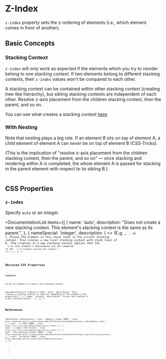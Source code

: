 
<MetadataConfigurer title="Z-Index" dateCreated="2021-03-19" />

# Z-Index

`z-index` property sets the z-ordering of elements (i.e., which element comes in front of another).

## Basic Concepts

### Stacking Context

`z-index` will only work as expected if the elements which you try to reorder belong to one _stacking context_.
If two elements belong to different stacking contexts, their `z-index` values won't be compared to each other.

A stacking context can be contained within other stacking context (creating tree-like hierarchy), but sibling stacking contexts are independent of each other.
Resolve z-axis placement from the children stacking context, then the parent, and so on.

You can see what creates a stacking context [here](/web/css/concepts/stacking-context).

### With Nesting

Note that nesting plays a big role. If an element B sits on top of element A, a child element of element A can _never_ be on top of element B
(CSS-Tricks).

(This is the implication of "resolve z-axis placement from the children stacking context, then the parent, and so on" &mdash;
once stacking and rendering within A is completed, the whole element A is passed for stacking in the parent element with
respect to its sibling B.)

<Image
  path="/res/web/css/z-index-example.png"
  caption="If B is on top of A, children of A can't be on top of B"
/>

## CSS Properties

### `z-index`

Specify `auto` or an integer.

<DocumentationList
  items={[
    {
      name: 'auto',
      description:
        "Does not create a new stacking context. This element's stacking context is the same as its parent.",
    },
    {
      nameSpecial: 'integer',
      description: (
        <>
          (E.g. <Code str="1" />, <Code str="0" />, or <Code str="-2" />
          ). Places the element in this stack level in the current stacking context. Also creates a new
          local stacking context with stack level of 0. (The creation of a new stacking context implies
          that the <Code str="z-index" />
          's of this element's descendants are not compared to the <Code str="z-index" />
          's of elements outside this element.)
        </>
      ),
    },
  ]}
/>

## Obscured CSS Properties

### `isolation`

Forces an element to create a new stacking context.

<DocumentationList
  items={[
    {
      name: 'auto',
      description:
        "Only creates a stacking context if required (depending of the element's CSS properties)",
    },
    {
      name: 'isolate',
      description: 'Forces the creation of a new stacking context.',
    },
  ]}
/>

## References

<References
  references={[
    {
      text: 'Adding z-index (MDN)',
      link: `https://developer.mozilla.org/en-US/docs/Web/CSS/CSS_Positioning/Understanding_z_index/Adding_z-index`,
    },
    {
      text: 'z-index (MDN)',
      link: `https://css-tricks.com/almanac/properties/z/z-index/`,
    },
    {
      text: 'z-index (CSS-Tricks)',
      link: `https://css-tricks.com/almanac/properties/z/z-index/`,
    },
    {
      text: 'The stacking context (MDN)',
      link: `https://developer.mozilla.org/en-US/docs/Web/CSS/CSS_Positioning/Understanding_z_index/The_stacking_context`,
    },
    {
      text: 'isolation (MDN)',
      link: `https://developer.mozilla.org/en-US/docs/Web/CSS/isolation`,
    },
  ]}
></References>
